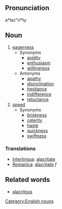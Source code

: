 ==Pronunciation==
a*lac"ri*ty

==Noun==
# [[eagerness]]
#* Synonyms
#** [[avidity]]
#** [[enthusiasm]]
#** [[willingness]]
#* Antonyms
#** [[apathy]]
#** [[disinclination]]
#** [[hesitance]]
#** [[indifference]]
#** [[reluctance]]
# [[speed]]
#* Synonyms
#** [[briskness]]
#** [[celerity]]
#** [[haste]]
#** [[quickness]]
#** [[swiftness]]

===Translations===
*[[Interlingua]]: [[alacritate]]
*[[Romanica]]: [[alacritate]] ''f''

==Related words==
* [[alacritous]]

[[Category:English nouns]]